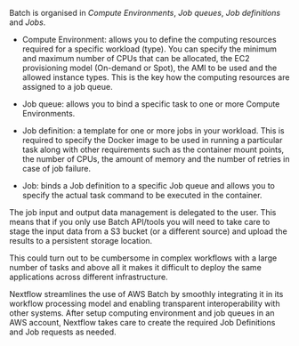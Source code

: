 

Batch is organised in *Compute Environments*, *Job queues*, *Job definitions* and *Jobs*.

* Compute Environment:  allows you to define the computing resources required for a 
	specific workload (type). You can specify the minimum and maximum number of CPUs
	that can be allocated, the EC2 provisioning model (On-demand or Spot), the AMI
	to be used and the allowed instance types. This is the key how the computing
	resources are assigned to a job queue.

* Job queue: allows you to bind a specific task to one or more Compute Environments.

* Job definition: a template for one or more jobs in your workload. This is required 
	to specify the Docker image to be used in running a particular task along with 
	other requirements such as the container mount points, the number of CPUs, the
	amount of memory and the number of retries in case of job failure.

* Job: binds a Job definition to a specific Job queue and allows you to specify the
	actual task command to be executed in the container.

The job input and output data management is delegated to the user. This means that
if you only use Batch API/tools you will need to take care to stage the input data
from a S3 bucket (or a different source) and upload the results to a persistent
storage location.

This could turn out to be cumbersome in complex workflows with a large number of tasks
and above all it makes it difficult to deploy the same applications across different
infrastructure. 

Nextflow streamlines the use of AWS Batch by smoothly integrating it in its workflow
processing model and enabling transparent interoperability with other systems. After
setup computing environment and job queues in an AWS account, Nextflow takes care to
create the required Job Definitions and Job requests as needed. 
